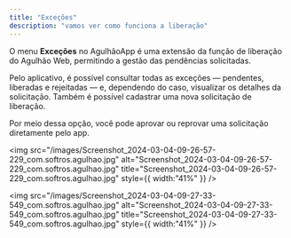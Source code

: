 ```yaml
---
title: "Exceções"
description: "vamos ver como funciona a liberação"
---
```


O menu **Exceções** no AgulhãoApp é uma extensão da função de liberação do Agulhão Web, permitindo a gestão das pendências solicitadas.

Pelo aplicativo, é possível consultar todas as exceções — pendentes, liberadas e rejeitadas — e, dependendo do caso, visualizar os detalhes da solicitação. Também é possível cadastrar uma nova solicitação de liberação.

Por meio dessa opção, você pode aprovar ou reprovar uma solicitação diretamente pelo app.

<img
  src="/images/Screenshot_2024-03-04-09-26-57-229_com.softros.agulhao.jpg"
  alt="Screenshot_2024-03-04-09-26-57-229_com.softros.agulhao.jpg"
  title="Screenshot_2024-03-04-09-26-57-229_com.softros.agulhao.jpg"
  style={{ width:"41%" }}
/>

<img
  src="/images/Screenshot_2024-03-04-09-27-33-549_com.softros.agulhao.jpg"
  alt="Screenshot_2024-03-04-09-27-33-549_com.softros.agulhao.jpg"
  title="Screenshot_2024-03-04-09-27-33-549_com.softros.agulhao.jpg"
  style={{ width:"41%" }}
/>